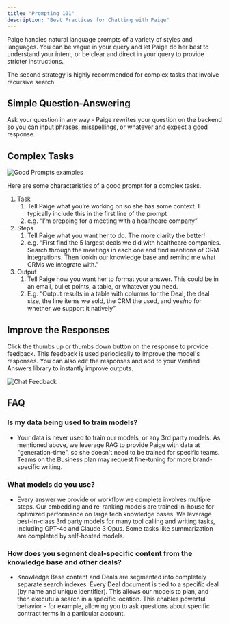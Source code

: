 ```yaml
---
title: "Prompting 101"
description: "Best Practices for Chatting with Paige"
---
```

Paige handles natural language prompts of a variety of styles and languages. You can be vague in your query and let Paige do her best to understand your intent, or be clear and direct in your query to provide stricter instructions.

The second strategy is highly recommended for complex tasks that involve recursive search.

## Simple Question-Answering

Ask your question in any way - Paige rewrites your question on the backend so you can input phrases, misspellings, or whatever and expect a good response.

## Complex Tasks
<img src="/images/prompt-construction.png" alt="Good Prompts examples" />

Here are some characteristics of a good prompt for a complex tasks.

1. Task
    1. Tell Paige what you’re working on so she has some context. I typically include this in the first line of the prompt
    2. e.g. “I’m prepping for a meeting with a healthcare company”
2. Steps
    1. Tell Paige what you want her to do. The more clarity the better! 
    2. e.g. “First find the 5 largest deals we did with healthcare companies. Search through the meetings in each one and find mentions of CRM integrations. Then lookin our knowledge base and remind me what CRMs we integrate with.”
3. Output 
    1. Tell Paige how you want her to format your answer. This could be in an email, bullet points, a table, or whatever you need.
    2. E.g. “Output results in a table with columns for the Deal, the deal size, the line items we sold, the CRM the used, and yes/no for whether we support it natively”

## Improve the Responses
Click the thumbs up or thumbs down button on the response to provide feedback. This feedback is used periodically to improve the model's responses. You can also edit the responses and add to your Verified Answers library to instantly improve outputs.


<img src="/images/chat-verified-answer.png" alt="Chat Feedback" />

## FAQ

### Is my data being used to train models?
* Your data is never used to train our models, or any 3rd party models. As mentioned above, we leverage RAG to provide Paige with data at "generation-time", so she doesn't need to be trained for specific teams. Teams on the Business plan may request fine-tuning for more brand-specific writing.

### What models do you use?
* Every answer we provide or workflow we complete involves multiple steps. Our embedding and re-ranking models are trained in-house for optimized performance on large tech knowledge bases. We leverage best-in-class 3rd party models for many tool calling and writing tasks, including GPT-4o and Claude 3 Opus. Some tasks like summarization are completed by self-hosted models.

### How does you segment deal-specific content from the knowledge base and other deals?
* Knowledge Base content and Deals are segmented into completely separate search indexes. Every Deal document is tied to a specific deal (by name and unique identifier). This allows our models to plan, and then executu a search in a specific location. This enables powerful behavior - for example, allowing you to ask questions about specific contract terms in a particular account.